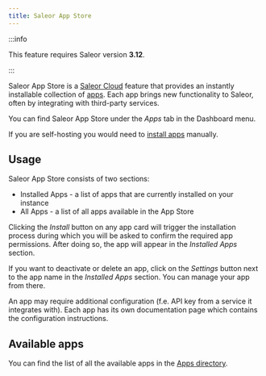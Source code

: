 ```yaml
---
title: Saleor App Store
---
```


:::info

This feature requires Saleor version **3.12**.

:::

Saleor App Store is a [Saleor Cloud](/cloud/overview.mdx) feature that provides an instantly installable collection of [apps](developer/app-store/apps/overview.mdx). Each app brings new functionality to Saleor, often by integrating with third-party services.

You can find Saleor App Store under the _Apps_ tab in the Dashboard menu.

If you are self-hosting you would need to [install apps](developer/extending/apps/installing-apps.mdx) manually.

## Usage

Saleor App Store consists of two sections:

- Installed Apps - a list of apps that are currently installed on your instance
- All Apps - a list of all apps available in the App Store

Clicking the _Install_ button on any app card will trigger the installation process during which you will be asked to confirm the required app permissions. After doing so, the app will appear in the _Installed Apps_ section.

If you want to deactivate or delete an app, click on the _Settings_ button next to the app name in the _Installed Apps_ section. You can manage your app from there.

An app may require additional configuration (f.e. API key from a service it integrates with). Each app has its own documentation page which contains the configuration instructions.

## Available apps

You can find the list of all the available apps in the [Apps directory](developer/app-store/apps/overview.mdx).
